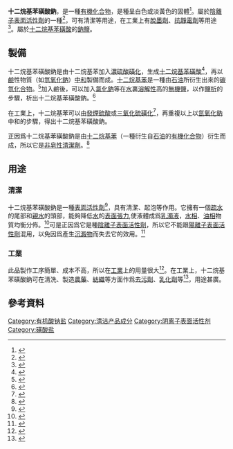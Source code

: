 '''十二烷基苯磺酸鈉'''，是一種[[有機化合物|有機化合物]]，是種呈白色或淡黃色的固體<ref>{{Cite web|title=十二烷基苯磺酸钠|url=http://www.basechem.org/chemical/8532|accessdate=|author=|date=|format=|publisher=物竞数据库|language=中文|archive-date=2020-07-17|archive-url=https://web.archive.org/web/20200717064053/http://www.basechem.org/chemical/8532|dead-url=no}}</ref>。屬於[[陰離子表面活性劑|陰離子表面活性劑]]的一種<ref>{{cite web |url=http://www.ccia-cleaning.org/content/details_31_28163.html |title=洗涤用品知识专家大讲堂：石油基阴离子表面活性剂在洗涤剂中的作用 |format= |date=2018/07/18 09:15:12 |accessdate= |archive-date=2020-07-15 |archive-url=https://web.archive.org/web/20200715141229/http://www.ccia-cleaning.org/content/details_31_28163.html |dead-url=no }}</ref>，可有清潔等用途，在工業上有[[脫墨劑|脫墨劑]]、[[抗靜電劑|抗靜電劑]]等用途<ref>{{Cite book|title=精细化工实验|last=强亮生,王慎敏|first=精细化工实验|publisher=哈尔滨工业大学出版社|year=1997|isbn=|location=|pages=}}</ref>。屬於[[十二烷基苯磺酸|十二烷基苯磺酸]]的[[鈉鹽|鈉鹽]]。
{{chembox
| ImageFile= Natriumdodecylbenzolsulfonat.svg
| ImageName = 十二烷基苯磺酸钠
| IUPACName =sodium;2-dodecylbenzenesulfonate
| OtherNames = 直鏈十二烷基苯磺酸鈉、月桂基苯磺酸鈉、十二烷基苯磺酸鈉、Sodium o-dodecylbenzenesulfonate、Sodium dodecylbenzene sulfonate
| Section1 = {{Chembox Identifiers
| CASNo = 15163-46-9
| CASNo_Ref = {{cascite|correct|CAS}}
|  PubChem  = 23662403
|  ChemSpiderID  =  217
|  SMILES  =  CCCCCCCCCCCCc1ccc(S(=O)([O-])=O)cc1.[Na+]<br />它的其中一种结构
|  InChI  =  1S/C18H30O3S.Na/c1-2-3-4-5-6-7-8-9-10-11-14-17-15-12-13-16-18(17)22(19,20)21;/h12-13,15-16H,2-11,14H2,1H3,(H,19,20,21);/q;+1/p-1
|  RTECS  = 
|  InChIKey  = HFQQZARZPUDIFP-UHFFFAOYSA-M
|  ChEMBL_Ref  = 
|  ChemSpiderID_Ref  = 
|  UNII_Ref  = 
|  UNNumber  = 
|  KEGG  =  
|  KEGG_Ref  = 
|  ChEBI_Ref  =
|  StdInChI_Ref  =
|  StdInChIKey_Ref  =
|  Beilstein  = 
|  Gmelin  = 
|  3DMet  = 
}}
| Section2 = {{Chembox Properties
| Formula = C<sub>18</sub>H<sub>29</sub>NaO<sub>3</sub>S
| MolarMass =348.5
| Appearance = 固体，白色或淡黄色粉末
| Density = 
| MeltingPt = 
| Melting_notes =
| BoilingPt = 
| Boiling_notes = 
| Solubility =
| SolubleOther = 
| Solvent = 
}}
| Section3 = {{Chembox Structure
| MolShape = 
| Dipole = 
}}
| Section7 = {{Chembox Hazards
| MainHazards = 有害、具刺激性
| NFPA-H =
| NFPA-F = 
| NFPA-R = 
| NFPA-O =
| RPhrases = {{R22}}-{{R36}}-{{R37}}-{{R38}}-{{R41}}
| SPhrases = {{S26}}-{{S27}}-{{S37}}-{{S39}}-{{S36/37/39}}
| RSPhrases =
| FlashPt =
| Autoignition = 
| ExploLimits =
| PEL = }}
| Section8 = {{Chembox Related
| OtherCpds = [[十二烷基苯|十二烷基苯]]、[[十二烷基苯磺酸|十二烷基苯磺酸]]
}}
}}

==製備==
十二烷基苯磺酸鈉是由十二烷基苯加入[[濃硫酸|濃硫酸]][[磺化|磺化]]，生成[[十二烷基苯磺酸|十二烷基苯磺酸]]<ref>{{Cite web|title=直链烷基苯磺酸|url=http://www.basechem.org/chemical/19616|accessdate=|author=|date=|format=|publisher=物竞数据库|language=中文|archive-date=2020-07-18|archive-url=https://web.archive.org/web/20200718191333/http://www.basechem.org/chemical/19616|dead-url=no}}</ref>，再以[[鹼|鹼]]性物質（如[[氫氧化鈉|氫氧化鈉]]）[[中和反應|中和]]製備而成。[[十二烷基苯|十二烷基苯]]是一種由[[石油|石油]]所衍生出來的[[碳氫化合物|碳氫化合物]]。<ref>{{Cite book|title=Making soapless detergents|last=E. Cheng, J. Chow, Y.F. Chow, A. Kai ,S.L.Lee,W.H. Wong|first=HKDSE Chemistry A Modern View|publisher=|year=|isbn=|location=|pages=}}</ref>加入鹼後，可以加入[[氯化鈉|氯化鈉]]等在[[水|水]]裏[[溶解性|溶解性]]高的[[無機鹽|無機鹽]]，以作[[鹽析|鹽析]]的步驟，析出十二烷基苯磺酸鈉。<ref>{{Cite book|title=基础化学实验|last=东华大学化工学院基础化学实验编写组|first=基础化学实验|publisher=东华大学出版社|year=2002|isbn=|location=上海|pages=}}</ref>

在工業上，十二烷基苯可以由[[發煙硫酸|發煙硫酸]]或[[三氧化硫|三氧化硫]][[磺化|磺化]]<ref>{{Cite book|title=纺织印染助剂生产与应用|last=王祥荣|first=纺织印染助剂生产与应用|publisher=江苏科学技术出版社|year=|isbn=|location=|pages=}}</ref>，再重複以上以[[氫氧化鈉|氫氧化鈉]]中和的步驟，得出十二烷基苯磺酸鈉。

正因爲十二烷基苯磺酸鈉是由[[十二烷基苯|十二烷基苯]]（一種衍生自[[石油|石油]]的[[有機化合物|有機化合物]]）衍生而成，所以它是[[非皂性清潔劑|非皂性清潔劑]]。<ref>{{Cite book|title=Types of detergents|last=E. Cheng, J. Chow, Y.F. Chow, A. Kai ,S.L.Lee,W.H. Wong|first=HKDSE Chemistry A Modern View|publisher=|year=|isbn=|location=|pages=}}</ref>

==用途==
===清潔===
十二烷基苯磺酸鈉是一種[[表面活性劑|表面活性劑]]<ref>{{cite web|url=https://www.ncbi.nlm.nih.gov/pccompoundDb=pccompound&DbFrom=mesh&Cmd=Link&LinkName=mesh_pccompound&IdsFromResult=68013501|title=all compounds classified as Surface-Active Agents |format= |date= |accessdate=}}</ref>，具有清潔、起泡等作用。它擁有一個[[疏水|疏水]]的尾部和[[親水|親水]]的頭部，能夠降低[[水|水]]的[[表面張力|表面張力]],使液體成爲[[乳濁液|乳濁液]]，[[水相|水相]]、[[油相|油相]]物質均衡分佈。<ref>{{cite web|url=http://www.nmpa.gov.cn/WS04/CL2160/319532.html|title=什么是表面活性剂？它在化妆品中有哪些作用？|format=|date=2017年10月25日|accessdate=|archive-date=2020年7月19日|archive-url=https://web.archive.org/web/20200719020549/http://www.nmpa.gov.cn/WS04/CL2160/319532.html|dead-url=no}}</ref>可是正因爲它是種[[陰離子表面活性劑|陰離子表面活性劑]]，所以它不能跟[[陽離子表面活性劑|陽離子表面活性劑]]混用，以免因爲產生[[沉澱物|沉澱物]]而失去它的效用。<ref>{{cite web|url=https://www.chemicalbook.com/ChemicalProductsList_387.htm|title=阴离子表面活性剂|format=|date=|accessdate=|publisher=北京西林布克网络科技有限公司|archive-date=2020-07-15|archive-url=https://web.archive.org/web/20200715100112/https://www.chemicalbook.com/ChemicalProductsList_387.htm|dead-url=no}}</ref>

===工業===
此品製作工序簡單、成本不高，所以在[[工業|工業]]上的用量很大<ref>{{Cite book|title=精细化学品化学|last=闫鹏飞|first=精细化学品化学|publisher=化学工业出版社|year=|isbn=|location=|pages=}}</ref>。在工業上，十二烷基苯磺酸鈉可在清洗、製造[[農藥|農藥]]、[[紡織|紡織]]等方面作爲[[去污劑|去污劑]]、[[乳化劑|乳化劑]]等<ref>{{cite web|url=http://www.saapedia.org/cht/surfactant/?type=detail&id=168|title=十二烷基苯磺酸鈉|format=|date=|accessdate=|publisher=表面活性劑百科|language=zh-hant|archive-date=2020-07-15|archive-url=https://web.archive.org/web/20200715154152/http://www.saapedia.org/cht/surfactant/?type=detail&id=168|dead-url=no}}</ref>，用途甚廣。

==參考資料==
{{reflist|2}}

{{Glycine receptor modulators}}

[[Category:有机酸钠盐|Category:有机酸钠盐]]
[[Category:清洁产品成分|Category:清洁产品成分]]
[[Category:阴离子表面活性剂|Category:阴离子表面活性剂]]
[[Category:磺酸盐|Category:磺酸盐]]